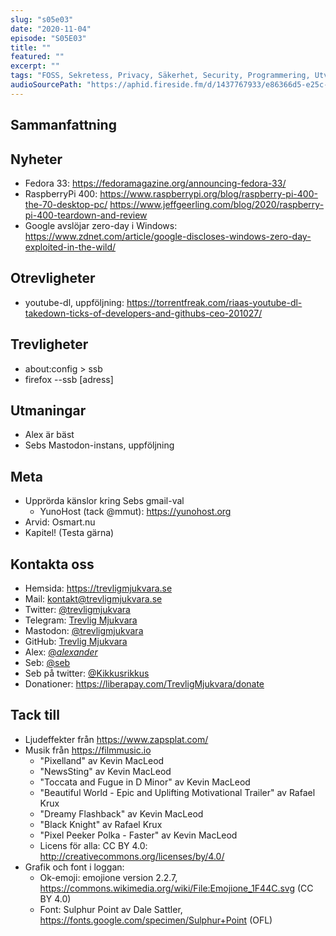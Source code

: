 ```yaml
---
slug: "s05e03"
date: "2020-11-04"
episode: "S05E03"
title: ""
featured: ""
excerpt: "" 
tags: "FOSS, Sekretess, Privacy, Säkerhet, Security, Programmering, Utveckling, RaspberryPi, Mjukvara, PinePhone, Technology, Linux, Open Source, Mastodon, Ubuntu, Edge, Firefox, youtube-dl, ssh, git, GitHub, VPS, Digital Ocean" 
audioSourcePath: "https://aphid.fireside.fm/d/1437767933/e86366d5-e25c-4aab-9a13-33b7144ac160/f4645ee9-b515-4a74-9ee5-efcfe1f786bf.mp3"
---
```

## Sammanfattning

## Nyheter
- Fedora 33: https://fedoramagazine.org/announcing-fedora-33/ 
- RaspberryPi 400: https://www.raspberrypi.org/blog/raspberry-pi-400-the-70-desktop-pc/ https://www.jeffgeerling.com/blog/2020/raspberry-pi-400-teardown-and-review
- Google avslöjar zero-day i Windows: https://www.zdnet.com/article/google-discloses-windows-zero-day-exploited-in-the-wild/

## Otrevligheter
- youtube-dl, uppföljning: https://torrentfreak.com/riaas-youtube-dl-takedown-ticks-of-developers-and-githubs-ceo-201027/

## Trevligheter
- about:config > ssb
- firefox --ssb [adress]

## Utmaningar
- Alex är bäst
- Sebs Mastodon-instans, uppföljning

## Meta
- Upprörda känslor kring Sebs gmail-val
  - YunoHost (tack @mmut): https://yunohost.org
- Arvid: Osmart.nu
- Kapitel! (Testa gärna) 

## Kontakta oss
- Hemsida: https://trevligmjukvara.se
- Mail: kontakt@trevligmjukvara.se
- Twitter: [@trevligmjukvara](https://twitter.com/trevligmjukvara)
- Telegram: [Trevlig Mjukvara](https://t.me/trevligmjukvara)
- Mastodon: [@trevligmjukvara](https://mastodon.linuxkompis.se/@trevligmjukvara)
- GitHub: [Trevlig Mjukvara](https://github.com/trevligmjukvara)
- Alex: [@_alexander_](https://mastodon.online/@_alexander_)
- Seb: [@seb](https://social.gelotte.dev/@seb)
- Seb på twitter: [@Kikkusrikkus](https://twitter.com/Kikkusrikkus)
- Donationer: https://liberapay.com/TrevligMjukvara/donate

## Tack till
- Ljudeffekter från https://www.zapsplat.com/
- Musik från https://filmmusic.io
  - "Pixelland" av Kevin MacLeod
  - "NewsSting" av Kevin MacLeod
  - "Toccata and Fugue in D Minor" av Kevin MacLeod
  - "Beautiful World - Epic and Uplifting Motivational Trailer" av Rafael Krux
  - "Dreamy Flashback" av Kevin MacLeod
  - "Black Knight" av Rafael Krux
  - "Pixel Peeker Polka - Faster" av Kevin MacLeod
  - Licens för alla: CC BY 4.0: http://creativecommons.org/licenses/by/4.0/
- Grafik och font i loggan:
  - Ok-emoji: emojione version 2.2.7, https://commons.wikimedia.org/wiki/File:Emojione_1F44C.svg (CC BY 4.0)
  - Font: Sulphur Point av Dale Sattler, https://fonts.google.com/specimen/Sulphur+Point (OFL)

